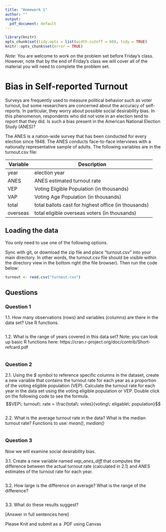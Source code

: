 ```yaml
---
title: "Homework 1"
author: ""
output:
  pdf_document: default
---
```


```r
library(knitr)
opts_chunk$set(tidy.opts = list(width.cutoff = 60), tidy = TRUE)
knitr::opts_chunk$set(error = TRUE)
```

_Note_: You are welcome to work on the problem set before Friday's class. However, note that by the end of Friday's class we will cover all of the material you will need to complete the problem set.

# Bias in Self-reported Turnout

Surveys are frequently used to measure political behavior such as voter turnout, but some researchers are concerned about the accuracy of self-reports. In particular, they worry about possible social desirability bias. In this phenomenon, respondents who did not vote in an election tend to report that they did. Is such a bias present in the American National Election Study (ANES)? 

The ANES is a nation-wide survey that has been conducted for every election since 1948. The ANES conducts face-to-face interviews with a nationally representative sample of adults.  The following variables are in the turnout.csv file:

| Variable    | Description                                             |
|-------------|---------------------------------------------------------|
| year        | election year                                           |
| ANES        | ANES estimated turnout rate                             |
| VEP         | Voting Eligible Population (in thousands)               |
| VAP         | Voting Age Population (in thousands)                    |
| total       | total ballots cast for highest office (in thousands)    |
| overseas    | total eligible overseas voters (in thousands)           |


## Loading the data

You only need to use one of the following options.

Sync with git, or download the zip file and place "turnout.csv" into your main directory. In other words, the turnout.csv file should be visible within the directory view in the bottom right (the file browser). Then run the code below:

```r
turnout <- read.csv("turnout.csv")
```

## Questions

### Question 1

1.1. How many observations (rows) and variables (columns) are there in the data set? Use R functions. 

```r

```

1.2. What is the range of years covered in this data set? Note: you can look up basic R functions here: https://cran.r-project.org/doc/contrib/Short-refcard.pdf

```r

```

### Question 2

2.1. Using the *$* symbol to reference specific columns in the dataset, create a new variable that contains the turnout rate for each year as a proportion of the voting eligible population (VEP). Calculate the turnout rate for each year in the data set using the voting eligible population or VEP.  Double click on the following code to see the formula. $$VEP\: turnout\: rate = \frac{total\: votes}{voting\: eligable\: population}$$

```r

```

2.2. What is the average turnout rate in the data? What is the median turnout rate? Functions to use: *mean()*, *median()*

```r

```


### Question 3

Now we will examine social desirability bias.

3.1. Create a new variable named *vep_anes_diff* that computes the difference between the actual turnout rate (calculated in 2.1) and ANES estimates of the turnout rate for each year.

```r

```

3.2. How large is the difference on average? What is the range of the difference? 

```r

```

3.3. What do these results suggest?

[Answer in full sentences here]


Please Knit and submit as a .PDF using Canvas
